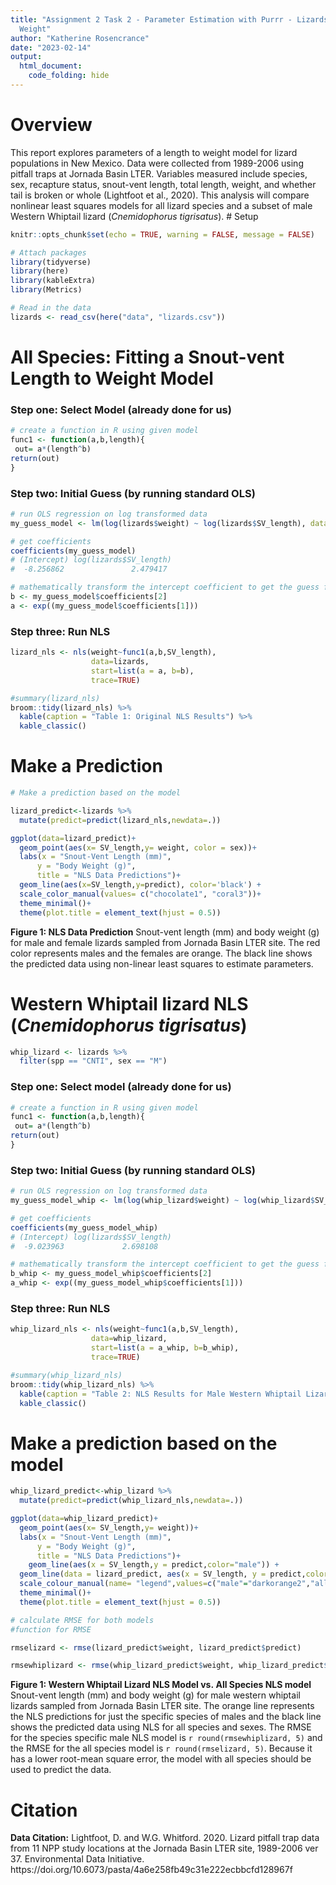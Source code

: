 ```yaml
---
title: "Assignment 2 Task 2 - Parameter Estimation with Purrr - Lizards Length to
  Weight"
author: "Katherine Rosencrance"
date: "2023-02-14"
output:
  html_document: 
    code_folding: hide
---
```

# Overview
This report explores parameters of a length to weight model for lizard populations in New Mexico. Data were collected from 1989-2006 using pitfall traps at Jornada Basin LTER. Variables measured include species, sex, recapture status, snout-vent length, total length, weight, and whether tail is broken or whole (Lightfoot et al., 2020). This analysis will compare nonlinear least squares models for all lizard species and a subset of male Western Whiptail lizard (*Cnemidophorus tigrisatus*). 
# Setup
```r
knitr::opts_chunk$set(echo = TRUE, warning = FALSE, message = FALSE)

# Attach packages
library(tidyverse)
library(here)
library(kableExtra)
library(Metrics)


```

```r
# Read in the data
lizards <- read_csv(here("data", "lizards.csv"))
```

# All Species: Fitting a Snout-vent Length to Weight Model
\begin{equation}
\hat{W}=a(SVL)^b
\end{equation}

### Step one: Select Model (already done for us)
```r
# create a function in R using given model
func1 <- function(a,b,length){
 out= a*(length^b)
return(out)
}
```

### Step two: Initial Guess (by running standard OLS)
```r
# run OLS regression on log transformed data
my_guess_model <- lm(log(lizards$weight) ~ log(lizards$SV_length), data = lizards)

# get coefficients
coefficients(my_guess_model)
# (Intercept) log(lizards$SV_length) 
#  -8.256862               2.479417

# mathematically transform the intercept coefficient to get the guess for parameter a
b <- my_guess_model$coefficients[2]
a <- exp((my_guess_model$coefficients[1]))
```

### Step three: Run NLS
```r
lizard_nls <- nls(weight~func1(a,b,SV_length),
                  data=lizards,
                  start=list(a = a, b=b),
                  trace=TRUE)

#summary(lizard_nls)
broom::tidy(lizard_nls) %>% 
  kable(caption = "Table 1: Original NLS Results") %>% 
  kable_classic()
```
# Make a Prediction
```r
# Make a prediction based on the model

lizard_predict<-lizards %>% 
  mutate(predict=predict(lizard_nls,newdata=.))

ggplot(data=lizard_predict)+
  geom_point(aes(x= SV_length,y= weight, color = sex))+
  labs(x = "Snout-Vent Length (mm)",
      y = "Body Weight (g)",
      title = "NLS Data Predictions")+
  geom_line(aes(x=SV_length,y=predict), color='black') +
  scale_color_manual(values= c("chocolate1", "coral3"))+
  theme_minimal()+
  theme(plot.title = element_text(hjust = 0.5))
```

**Figure 1: NLS Data Prediction** Snout-vent length (mm) and body weight (g) for male and female lizards sampled from Jornada Basin LTER site. The red color represents males and the females are orange. The black line shows the predicted data using non-linear least squares to estimate parameters. 

# Western Whiptail lizard NLS (*Cnemidophorus tigrisatus*)
```r
whip_lizard <- lizards %>% 
  filter(spp == "CNTI", sex == "M")
```

### Step one: Select model (already done for us)
```r
# create a function in R using given model
func1 <- function(a,b,length){
 out= a*(length^b)
return(out)
}
```

### Step two: Initial Guess (by running standard OLS)
```r
# run OLS regression on log transformed data
my_guess_model_whip <- lm(log(whip_lizard$weight) ~ log(whip_lizard$SV_length), data = whip_lizard)

# get coefficients
coefficients(my_guess_model_whip)
# (Intercept) log(lizards$SV_length) 
#  -9.023963             2.698108

# mathematically transform the intercept coefficient to get the guess for parameter a
b_whip <- my_guess_model_whip$coefficients[2]
a_whip <- exp((my_guess_model_whip$coefficients[1]))
```

### Step three: Run NLS
```r
whip_lizard_nls <- nls(weight~func1(a,b,SV_length),
                  data=whip_lizard,
                  start=list(a = a_whip, b=b_whip),
                  trace=TRUE)

#summary(whip_lizard_nls)
broom::tidy(whip_lizard_nls) %>% 
  kable(caption = "Table 2: NLS Results for Male Western Whiptail Lizard Subset") %>% 
  kable_classic()
```
# Make a prediction based on the model
```r
whip_lizard_predict<-whip_lizard %>% 
  mutate(predict=predict(whip_lizard_nls,newdata=.))

ggplot(data=whip_lizard_predict)+
  geom_point(aes(x= SV_length,y= weight))+
  labs(x = "Snout-Vent Length (mm)",
      y = "Body Weight (g)",
      title = "NLS Data Predictions")+
    geom_line(aes(x = SV_length,y = predict,color="male")) +
  geom_line(data = lizard_predict, aes(x = SV_length, y = predict,color="all")) +
  scale_colour_manual(name= "legend",values=c("male"="darkorange2","all"= "darkslategray")) +
  theme_minimal()+
  theme(plot.title = element_text(hjust = 0.5))

# calculate RMSE for both models
#function for RMSE

rmselizard <- rmse(lizard_predict$weight, lizard_predict$predict)

rmsewhiplizard <- rmse(whip_lizard_predict$weight, whip_lizard_predict$predict)


```

**Figure 1: Western Whiptail Lizard NLS Model vs. All Species NLS model** Snout-vent length (mm) and body weight (g) for male western whiptail lizards sampled from Jornada Basin LTER site. The orange line represents the NLS predictions for just the specific species of males and the black line shows the predicted data using NLS for all species and sexes. The RMSE for the species specific male NLS model is `r round(rmsewhiplizard, 5)`  and the RMSE for the all species model is ` r round(rmselizard, 5)`. Because it has a lower root-mean square error, the model with all species should be used to predict the data.  

# Citation

**Data Citation:** Lightfoot, D. and W.G. Whitford. 2020. Lizard pitfall trap data from 11 NPP study locations at the Jornada Basin LTER site, 1989-2006 ver 37. Environmental Data Initiative. https://doi.org/10.6073/pasta/4a6e258fb49c31e222ecbbcfd128967f